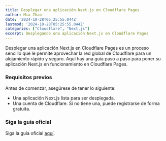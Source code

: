 ```yaml
---
title: Desplegar una aplicación Next.js en Cloudflare Pages
author: Mia Zhao
date: '2024-10-28T05:25:55.044Z'
lastmod: '2024-10-28T05:25:55.044Z'
categories: ["Cloudflare", "Next.js"]
excerpt: Desplegando una aplicación Next.js en Cloudflare Pages
---
```


Desplegar una aplicación Next.js en Cloudflare Pages es un proceso sencillo que le permite aprovechar la red global de Cloudflare para un alojamiento rápido y seguro. Aquí hay una guía paso a paso para poner su aplicación Next.js en funcionamiento en Cloudflare Pages.

### Requisitos previos

Antes de comenzar, asegúrese de tener lo siguiente:

- Una aplicación Next.js lista para ser desplegada.
- Una cuenta de Cloudflare. Si no tiene una, puede registrarse de forma gratuita.

### Siga la guía oficial

Siga la guía oficial [aquí](https://developers.cloudflare.com/pages/framework-guides/nextjs/ssr/get-started/).